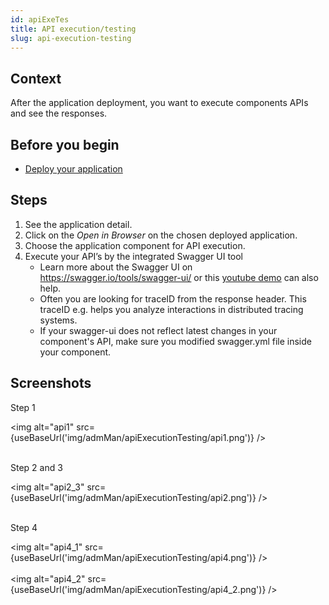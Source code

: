 ```yaml
---
id: apiExeTes
title: API execution/testing
slug: api-execution-testing
---
```



## Context

After the application deployment, you want to execute components APIs and see the responses.

## Before you begin

- [Deploy your application](https://vitsestak.github.io/code_now/docs/admMan/depApp/)

## Steps

1. See the application detail.
2. Click on the _Open in Browser_ on the chosen deployed application.
3. Choose the application component for API execution.
4. Execute your API’s by the integrated Swagger UI tool
    - Learn more about the Swagger UI on https://swagger.io/tools/swagger-ui/ or this [youtube demo](https://www.youtube.com/watch?v=Nymyc8-WeHM) can also help.
    - Often you are looking for traceID from the response header. This traceID e.g. helps you analyze interactions in distributed tracing systems. 
    -  If your swagger-ui does not reflect latest changes in your component's API, make sure you modified swagger.yml file inside your component. 
    
## Screenshots

Step 1

<img alt="api1" src={useBaseUrl('img/admMan/apiExecutionTesting/api1.png')} />
<br/><br/>

Step 2 and 3

<img alt="api2_3" src={useBaseUrl('img/admMan/apiExecutionTesting/api2.png')} />
<br/><br/>

Step 4

<img alt="api4_1" src={useBaseUrl('img/admMan/apiExecutionTesting/api4.png')} />
<br/><br/>
<img alt="api4_2" src={useBaseUrl('img/admMan/apiExecutionTesting/api4_2.png')} />
